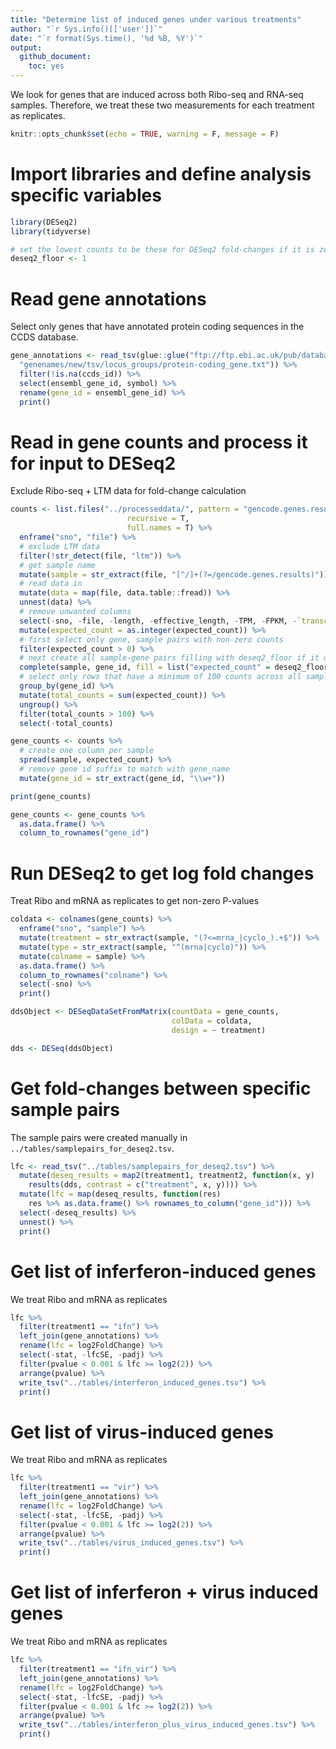 ```yaml
---
title: "Determine list of induced genes under various treatments"
author: "`r Sys.info()[['user']]`"
date: "`r format(Sys.time(), '%d %B, %Y')`"
output:
  github_document:
    toc: yes
---
```


We look for genes that are induced across both Ribo-seq and RNA-seq samples.
Therefore, we treat these two measurements for each treatment as replicates.

```r
knitr::opts_chunk$set(echo = TRUE, warning = F, message = F)
```

# Import libraries and define analysis specific variables
```r
library(DESeq2)
library(tidyverse)

# set the lowest counts to be these for DESeq2 fold-changes if it is zero
deseq2_floor <- 1
```

# Read gene annotations

Select only genes that have annotated protein coding sequences in the CCDS 
database.
```r
gene_annotations <- read_tsv(glue::glue("ftp://ftp.ebi.ac.uk/pub/databases/",
  "genenames/new/tsv/locus_groups/protein-coding_gene.txt")) %>%
  filter(!is.na(ccds_id)) %>%
  select(ensembl_gene_id, symbol) %>%
  rename(gene_id = ensembl_gene_id) %>% 
  print()
```

# Read in gene counts and process it for input to DESeq2

Exclude Ribo-seq  + LTM data for fold-change calculation

```r
counts <- list.files("../processeddata/", pattern = "gencode.genes.results",
                          recursive = T,
                          full.names = T) %>% 
  enframe("sno", "file") %>% 
  # exclude LTM data
  filter(!str_detect(file, "ltm")) %>% 
  # get sample name
  mutate(sample = str_extract(file, "[^/]+(?=/gencode.genes.results)")) %>% 
  # read data in
  mutate(data = map(file, data.table::fread)) %>% 
  unnest(data) %>% 
  # remove unwanted columns
  select(-sno, -file, -length, -effective_length, -TPM, -FPKM, -`transcript_id(s)`) %>% 
  mutate(expected_count = as.integer(expected_count)) %>% 
  # first select only gene, sample pairs with non-zero counts
  filter(expected_count > 0) %>% 
  # next create all sample-gene pairs filling with deseq2_floor if it doesn't exist
  complete(sample, gene_id, fill = list("expected_count" = deseq2_floor)) %>% 
  # select only rows that have a minimum of 100 counts across all samples
  group_by(gene_id) %>% 
  mutate(total_counts = sum(expected_count)) %>% 
  ungroup() %>% 
  filter(total_counts > 100) %>% 
  select(-total_counts)

gene_counts <- counts %>% 
  # create one column per sample
  spread(sample, expected_count) %>% 
  # remove gene id suffix to match with gene_name
  mutate(gene_id = str_extract(gene_id, "\\w+"))

print(gene_counts)

gene_counts <- gene_counts %>% 
  as.data.frame() %>% 
  column_to_rownames("gene_id")
```

# Run DESeq2 to get log fold changes

Treat Ribo and mRNA as replicates to get non-zero P-values
```r
coldata <- colnames(gene_counts) %>% 
  enframe("sno", "sample") %>% 
  mutate(treatment = str_extract(sample, "(?<=mrna_|cyclo_).+$")) %>% 
  mutate(type = str_extract(sample, "^(mrna|cyclo)")) %>% 
  mutate(colname = sample) %>% 
  as.data.frame() %>% 
  column_to_rownames("colname") %>% 
  select(-sno) %>% 
  print()

ddsObject <- DESeqDataSetFromMatrix(countData = gene_counts,
                                    colData = coldata,
                                    design = ~ treatment)

dds <- DESeq(ddsObject)
```

# Get fold-changes between specific sample pairs

The sample pairs were created manually in `../tables/samplepairs_for_deseq2.tsv`.

```r
lfc <- read_tsv("../tables/samplepairs_for_deseq2.tsv") %>% 
  mutate(deseq_results = map2(treatment1, treatment2, function(x, y) 
    results(dds, contrast = c("treatment", x, y)))) %>%
  mutate(lfc = map(deseq_results, function(res)
    res %>% as.data.frame() %>% rownames_to_column("gene_id"))) %>%
  select(-deseq_results) %>%
  unnest() %>%
  print()
```

# Get list of inferferon-induced genes

We treat Ribo and mRNA as replicates
```r
lfc %>% 
  filter(treatment1 == "ifn") %>% 
  left_join(gene_annotations) %>% 
  rename(lfc = log2FoldChange) %>% 
  select(-stat, -lfcSE, -padj) %>% 
  filter(pvalue < 0.001 & lfc >= log2(2)) %>%
  arrange(pvalue) %>% 
  write_tsv("../tables/interferon_induced_genes.tsv") %>% 
  print()
```

# Get list of virus-induced genes 

We treat Ribo and mRNA as replicates

```r
lfc %>% 
  filter(treatment1 == "vir") %>% 
  left_join(gene_annotations) %>% 
  rename(lfc = log2FoldChange) %>% 
  select(-stat, -lfcSE, -padj) %>% 
  filter(pvalue < 0.001 & lfc >= log2(2)) %>%
  arrange(pvalue) %>% 
  write_tsv("../tables/virus_induced_genes.tsv") %>% 
  print()
```

# Get list of inferferon + virus induced genes

We treat Ribo and mRNA as replicates

```r
lfc %>% 
  filter(treatment1 == "ifn_vir") %>% 
  left_join(gene_annotations) %>% 
  rename(lfc = log2FoldChange) %>% 
  select(-stat, -lfcSE, -padj) %>% 
  filter(pvalue < 0.001 & lfc >= log2(2)) %>%
  arrange(pvalue) %>% 
  write_tsv("../tables/interferon_plus_virus_induced_genes.tsv") %>% 
  print()
```
